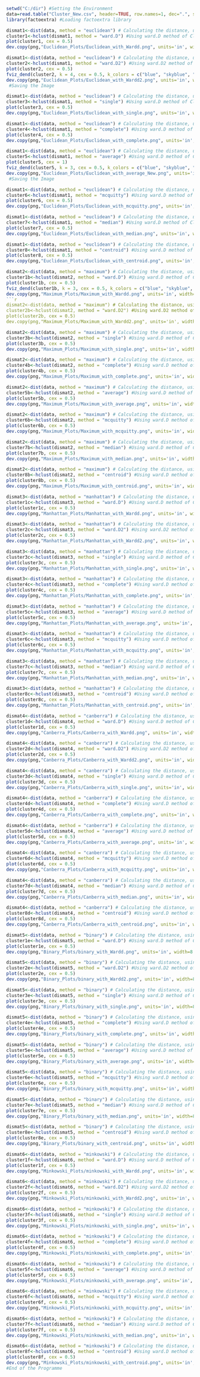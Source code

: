 ```r
setwd("C:/dir") #Setting the Environment
data=read.table("Cluster_New.csv", header=TRUE, row.names=1, dec=".", sep=",") #Reading the Table
library(factoextra) #Loading factoextra library
```
```r
dismat1<-dist(data, method = "euclidean") # Calculating the distance, using Euclidean method
cluster1<-hclust(dismat1, method = "ward.D") #Using ward.D method of Clustering
plot(cluster1, cex = 0.5)
dev.copy(png,"Euclidean_Plots/Euclidean_with_Wardd.png", units='in', width=8.5,height=6,res=1200) #Saving the Image
```
```r
dismat1<-dist(data, method = "euclidean") # Calculating the distance, using Euclidean method
cluster2<-hclust(dismat1, method = "ward.D2") #Using ward.D2 method of Clustering
plot(cluster2, cex = 0.5)
fviz_dend(cluster2, k = 4, cex = 0.5, k_colors = c("blue", "skyblue", "red"), color_labels_by_k = TRUE, rect = TRUE)
dev.copy(png,"Euclidean_Plots/Euclidean_with_Wardd2.png", units='in', width=8.5,height=6,res=1200)
 #Saving the Image
```
```r
dismat1<-dist(data, method = "euclidean") # Calculating the distance, using Euclidean method
cluster3<-hclust(dismat1, method = "single") #Using ward.D method of Clustering
plot(cluster3, cex = 0.5)
dev.copy(png,"Euclidean_Plots/Euclidean_with_single.png", units='in', width=8.5,height=6,res=1200) #Saving the Image
```
```r
dismat1<-dist(data, method = "euclidean") # Calculating the distance, using Euclidean method
cluster4<-hclust(dismat1, method = "complete") #Using ward.D method of Clustering
plot(cluster4, cex = 0.5)
dev.copy(png,"Euclidean_Plots/Euclidean_with_complete.png", units='in', width=8.5,height=6,res=1200) #Saving the Image
```
```r
dismat1<-dist(data, method = "euclidean") # Calculating the distance, using Euclidean method
cluster5<-hclust(dismat1, method = "average") #Using ward.D method of Clustering
plot(cluster5, cex = 1)
fviz_dend(cluster5, k = 3, cex = 0.5, k_colors = c("blue", "skyblue", "red"), color_labels_by_k = TRUE, rect = TRUE)
dev.copy(png,"Euclidean_Plots/Euclidean_with_average_New.png", units='in', width=8.5,height=6,res=1200)
 #Saving the Image
```
```r
dismat1<-dist(data, method = "euclidean") # Calculating the distance, using Euclidean method
cluster6<-hclust(dismat1, method = "mcquitty") #Using ward.D method of Clustering
plot(cluster6, cex = 0.5)
dev.copy(png,"Euclidean_Plots/Euclidean_with_mcquitty.png", units='in', width=8.5,height=6,res=1200) #Saving the Image
```
```r
dismat1<-dist(data, method = "euclidean") # Calculating the distance, using Euclidean method
cluster7<-hclust(dismat1, method = "median") #Using ward.D method of Clustering
plot(cluster7, cex = 0.5)
dev.copy(png,"Euclidean_Plots/Euclidean_with_median.png", units='in', width=8.5,height=6,res=1200) #Saving the Image
```
```r
dismat1<-dist(data, method = "euclidean") # Calculating the distance, using Euclidean method
cluster8<-hclust(dismat1, method = "centroid") #Using ward.D method of Clustering
plot(cluster8, cex = 0.5)
dev.copy(png,"Euclidean_Plots/Euclidean_with_centroid.png", units='in', width=8.5,height=6,res=1200) #Saving the Image
```
```r
dismat2<-dist(data, method = "maximum") # Calculating the distance, using maximum method
cluster1b<-hclust(dismat2, method = "ward.D") #Using ward.D method of Clustering
plot(cluster1b, cex = 0.5)
fviz_dend(cluster1b, k = 3, cex = 0.5, k_colors = c("blue", "skyblue", "red"), color_labels_by_k = TRUE, rect = TRUE)
dev.copy(png,"Maximum_Plots/Maximum_with_Wardd.png", units='in', width=8.5,height=6,res=1200) #Saving the Image
```r
dismat2<-dist(data, method = "maximum") # Calculating the distance, using maximum method
cluster2b<-hclust(dismat2, method = "ward.D2") #Using ward.D2 method of Clustering
plot(cluster2b, cex = 0.5)
dev.copy(png,"Maximum_Plots/Maximum_with_Wardd2.png", units='in', width=8.5,height=6,res=1200) #Saving the Image
```
```r
dismat2<-dist(data, method = "maximum") # Calculating the distance, using maximum method
cluster3b<-hclust(dismat2, method = "single") #Using ward.D method of Clustering
plot(cluster3b, cex = 0.5)
dev.copy(png,"Maximum_Plots/Maximum_with_single.png", units='in', width=8.5,height=6,res=1200) #Saving the Image
```
```r
dismat2<-dist(data, method = "maximum") # Calculating the distance, using maximum method
cluster4b<-hclust(dismat2, method = "complete") #Using ward.D method of Clustering
plot(cluster4b, cex = 0.5)
dev.copy(png,"Maximum_Plots/Maximum_with_complete.png", units='in', width=8.5,height=6,res=1200) #Saving the Image
```
```r
dismat2<-dist(data, method = "maximum") # Calculating the distance, using maximum method
cluster5b<-hclust(dismat2, method = "average") #Using ward.D method of Clustering
plot(cluster5b, cex = 0.5)
dev.copy(png,"Maximum_Plots/Maximum_with_average.png", units='in', width=8.5,height=6,res=1200) #Saving the Image
```
```r
dismat2<-dist(data, method = "maximum") # Calculating the distance, using maximum method
cluster6b<-hclust(dismat2, method = "mcquitty") #Using ward.D method of Clustering
plot(cluster6b, cex = 0.5)
dev.copy(png,"Maximum_Plots/Maximum_with_mcquitty.png", units='in', width=8.5,height=6,res=1200) #Saving the Image
```
```r
dismat2<-dist(data, method = "maximum") # Calculating the distance, using maximum method
cluster7b<-hclust(dismat2, method = "median") #Using ward.D method of Clustering
plot(cluster7b, cex = 0.5)
dev.copy(png,"Maximum_Plots/Maximum_with_median.png", units='in', width=8.5,height=6,res=1200) #Saving the Image
```
```r
dismat2<-dist(data, method = "maximum") # Calculating the distance, using maximum method
cluster8b<-hclust(dismat2, method = "centroid") #Using ward.D method of Clustering
plot(cluster8b, cex = 0.5)
dev.copy(png,"Maximum_Plots/Maximum_with_centroid.png", units='in', width=8.5,height=6,res=1200) #Saving the Image
```
```r
dismat3<-dist(data, method = "manhattan") # Calculating the distance, using manhattan method
cluster1c<-hclust(dismat3, method = "ward.D") #Using ward.D method of Clustering
plot(cluster1c, cex = 0.5)
dev.copy(png,"Manhattan_Plots/Manhattan_with_Wardd.png", units='in', width=8.5,height=6,res=1200) #Saving the Image
```
```r
dismat3<-dist(data, method = "manhattan") # Calculating the distance, using manhattan method
cluster2c<-hclust(dismat3, method = "ward.D2") #Using ward.D2 method of Clustering
plot(cluster2c, cex = 0.5)
dev.copy(png,"Manhattan_Plots/Manhattan_with_Wardd2.png", units='in', width=8.5,height=6,res=1200) #Saving the Image
```
```r
dismat3<-dist(data, method = "manhattan") # Calculating the distance, using manhattan method
cluster3c<-hclust(dismat3, method = "single") #Using ward.D method of Clustering
plot(cluster3c, cex = 0.5)
dev.copy(png,"Manhattan_Plots/Manhattan_with_single.png", units='in', width=8.5,height=6,res=1200) #Saving the Image
```
```r
dismat3<-dist(data, method = "manhattan") # Calculating the distance, using manhattan method
cluster4c<-hclust(dismat3, method = "complete") #Using ward.D method of Clustering
plot(cluster4c, cex = 0.5)
dev.copy(png,"Manhattan_Plots/Manhattan_with_complete.png", units='in', width=8.5,height=6,res=1200) #Saving the Image
```

```r
dismat3<-dist(data, method = "manhattan") # Calculating the distance, using manhattan method
cluster5c<-hclust(dismat3, method = "average") #Using ward.D method of Clustering
plot(cluster5c, cex = 0.5)
dev.copy(png,"Manhattan_Plots/Manhattan_with_average.png", units='in', width=8.5,height=6,res=1200) #Saving the Image
```
```r
dismat3<-dist(data, method = "manhattan") # Calculating the distance, using manhattan method
cluster6c<-hclust(dismat3, method = "mcquitty") #Using ward.D method of Clustering
plot(cluster6c, cex = 0.5)
dev.copy(png,"Manhattan_Plots/Manhattan_with_mcquitty.png", units='in', width=8.5,height=6,res=1200) #Saving the Image
```
```r
dismat3<-dist(data, method = "manhattan") # Calculating the distance, using manhattan method
cluster7c<-hclust(dismat3, method = "median") #Using ward.D method of Clustering
plot(cluster7c, cex = 0.5)
dev.copy(png,"Manhattan_Plots/Manhattan_with_median.png", units='in', width=8.5,height=6,res=1200) #Saving the Image
```
```r
dismat3<-dist(data, method = "manhattan") # Calculating the distance, using manhattan method
cluster8c<-hclust(dismat3, method = "centroid") #Using ward.D method of Clustering
plot(cluster8c, cex = 0.5)
dev.copy(png,"Manhattan_Plots/Manhattan_with_centroid.png", units='in', width=8.5,height=6,res=1200) #Saving the Image
```
```r
dismat4<-dist(data, method = "canberra") # Calculating the distance, using canberra method
cluster1d<-hclust(dismat4, method = "ward.D") #Using ward.D method of Clustering
plot(cluster1d, cex = 0.5)
dev.copy(png,"Canberra_Plots/Canberra_with_Wardd.png", units='in', width=8.5,height=6,res=1200) #Saving the Image
```
```r
dismat4<-dist(data, method = "canberra") # Calculating the distance, using canberra method
cluster2d<-hclust(dismat4, method = "ward.D2") #Using ward.D2 method of Clustering
plot(cluster2d, cex = 0.5)
dev.copy(png,"Canberra_Plots/Canberra_with_Wardd2.png", units='in', width=8.5,height=6,res=1200) #Saving the Image
```
```r
dismat4<-dist(data, method = "canberra") # Calculating the distance, using canberra method
cluster3d<-hclust(dismat4, method = "single") #Using ward.D method of Clustering
plot(cluster3d, cex = 0.5)
dev.copy(png,"Canberra_Plots/Canberra_with_single.png", units='in', width=8.5,height=6,res=1200) #Saving the Image
```
```r
dismat4<-dist(data, method = "canberra") # Calculating the distance, using canberra method
cluster4d<-hclust(dismat4, method = "complete") #Using ward.D method of Clustering
plot(cluster4d, cex = 0.5)
dev.copy(png,"Canberra_Plots/Canberra_with_complete.png", units='in', width=8.5,height=6,res=1200) #Saving the Image
```
```r
dismat4<-dist(data, method = "canberra") # Calculating the distance, using canberra method
cluster5d<-hclust(dismat4, method = "average") #Using ward.D method of Clustering
plot(cluster5d, cex = 0.5)
dev.copy(png,"Canberra_Plots/Canberra_with_average.png", units='in', width=8.5,height=6,res=1200) #Saving the Image
```
```r
dismat4<-dist(data, method = "canberra") # Calculating the distance, using canberra method
cluster6d<-hclust(dismat4, method = "mcquitty") #Using ward.D method of Clustering
plot(cluster6d, cex = 0.5)
dev.copy(png,"Canberra_Plots/Canberra_with_mcquitty.png", units='in', width=8.5,height=6,res=1200) #Saving the Image
```
```r
dismat4<-dist(data, method = "canberra") # Calculating the distance, using canberra method
cluster7d<-hclust(dismat4, method = "median") #Using ward.D method of Clustering
plot(cluster7d, cex = 0.5)
dev.copy(png,"Canberra_Plots/Canberra_with_median.png", units='in', width=8.5,height=6,res=1200) #Saving the Image
```
```r
dismat4<-dist(data, method = "canberra") # Calculating the distance, using canberra method
cluster8d<-hclust(dismat4, method = "centroid") #Using ward.D method of Clustering
plot(cluster8d, cex = 0.5)
dev.copy(png,"Canberra_Plots/Canberra_with_centroid.png", units='in', width=8.5,height=6,res=1200) #Saving the Image
```
```r
dismat5<-dist(data, method = "binary") # Calculating the distance, using binary method
cluster1e<-hclust(dismat5, method = "ward.D") #Using ward.D method of Clustering
plot(cluster1e, cex = 0.5)
dev.copy(png,"Binary_Plots/binary_with_Wardd.png", units='in', width=8.5,height=6,res=1200) #Saving the Image
```
```r
dismat5<-dist(data, method = "binary") # Calculating the distance, using binary method
cluster2e<-hclust(dismat5, method = "ward.D2") #Using ward.D2 method of Clustering
plot(cluster2e, cex = 0.5)
dev.copy(png,"Binary_Plots/binary_with_Wardd2.png", units='in', width=8.5,height=6,res=1200) #Saving the Image
```
```r
dismat5<-dist(data, method = "binary") # Calculating the distance, using binary method
cluster3e<-hclust(dismat5, method = "single") #Using ward.D method of Clustering
plot(cluster3e, cex = 0.5)
dev.copy(png,"Binary_Plots/binary_with_single.png", units='in', width=8.5,height=6,res=1200) #Saving the Image
```
```r
dismat5<-dist(data, method = "binary") # Calculating the distance, using binary method
cluster4e<-hclust(dismat5, method = "complete") #Using ward.D method of Clustering
plot(cluster4e, cex = 0.5)
dev.copy(png,"Binary_Plots/binary_with_complete.png", units='in', width=8.5,height=6,res=1200) #Saving the Image
```
```r
dismat5<-dist(data, method = "binary") # Calculating the distance, using binary method
cluster5e<-hclust(dismat5, method = "average") #Using ward.D method of Clustering
plot(cluster5e, cex = 0.5)
dev.copy(png,"Binary_Plots/binary_with_average.png", units='in', width=8.5,height=6,res=1200) #Saving the Image
```
```r
dismat5<-dist(data, method = "binary") # Calculating the distance, using binary method
cluster6e<-hclust(dismat5, method = "mcquitty") #Using ward.D method of Clustering
plot(cluster6e, cex = 0.5)
dev.copy(png,"Binary_Plots/binary_with_mcquitty.png", units='in', width=8.5,height=6,res=1200) #Saving the Image
```

```r
dismat5<-dist(data, method = "binary") # Calculating the distance, using binary method
cluster7e<-hclust(dismat5, method = "median") #Using ward.D method of Clustering
plot(cluster7e, cex = 0.5)
dev.copy(png,"Binary_Plots/binary_with_median.png", units='in', width=8.5,height=6,res=1200) #Saving the Image
```
```r
dismat5<-dist(data, method = "binary") # Calculating the distance, using binary method
cluster8e<-hclust(dismat5, method = "centroid") #Using ward.D method of Clustering
plot(cluster8e, cex = 0.5)
dev.copy(png,"Binary_Plots/binary_with_centroid.png", units='in', width=8.5,height=6,res=1200) #Saving the Image
```
```r
dismat6<-dist(data, method = "minkowski") # Calculating the distance, using minkowski method
cluster1f<-hclust(dismat6, method = "ward.D") #Using ward.D method of Clustering
plot(cluster1f, cex = 0.5)
dev.copy(png,"Minkowski_Plots/minkowski_with_Wardd.png", units='in', width=8.5,height=6,res=1200) #Saving the Image
```
```r
dismat6<-dist(data, method = "minkowski") # Calculating the distance, using minkowski method
cluster2f<-hclust(dismat6, method = "ward.D2") #Using ward.D2 method of Clustering
plot(cluster2f, cex = 0.5)
dev.copy(png,"Minkowski_Plots/minkowski_with_Wardd2.png", units='in', width=8.5,height=6,res=1200) #Saving the Image
```
```r
dismat6<-dist(data, method = "minkowski") # Calculating the distance, using minkowski method
cluster3f<-hclust(dismat6, method = "single") #Using ward.D method of Clustering
plot(cluster3f, cex = 0.5)
dev.copy(png,"Minkowski_Plots/minkowski_with_single.png", units='in', width=8.5,height=6,res=1200) #Saving the Image
```
```r
dismat6<-dist(data, method = "minkowski") # Calculating the distance, using minkowski method
cluster4f<-hclust(dismat6, method = "complete") #Using ward.D method of Clustering
plot(cluster4f, cex = 0.5)
dev.copy(png,"Minkowski_Plots/minkowski_with_complete.png", units='in', width=8.5,height=6,res=1200) #Saving the Image
```
```r
dismat6<-dist(data, method = "minkowski") # Calculating the distance, using minkowski method
cluster5f<-hclust(dismat6, method = "average") #Using ward.D method of Clustering
plot(cluster5f, cex = 0.5)
dev.copy(png,"Minkowski_Plots/minkowski_with_average.png", units='in', width=8.5,height=6,res=1200) #Saving the Image
```
```r
dismat6<-dist(data, method = "minkowski") # Calculating the distance, using minkowski method
cluster6f<-hclust(dismat6, method = "mcquitty") #Using ward.D method of Clustering
plot(cluster6f, cex = 0.5)
dev.copy(png,"Minkowski_Plots/minkowski_with_mcquitty.png", units='in', width=8.5,height=6,res=1200) #Saving the Image
```
```r
dismat6<-dist(data, method = "minkowski") # Calculating the distance, using minkowski method
cluster7f<-hclust(dismat6, method = "median") #Using ward.D method of Clustering
plot(cluster7f, cex = 0.5)
dev.copy(png,"Minkowski_Plots/minkowski_with_median.png", units='in', width=8.5,height=6,res=1200) #Saving the Image
```
```r
dismat6<-dist(data, method = "minkowski") # Calculating the distance, using minkowski method
cluster8f<-hclust(dismat6, method = "centroid") #Using ward.D method of Clustering
plot(cluster8f, cex = 0.5)
dev.copy(png,"Minkowski_Plots/minkowski_with_centroid.png", units='in', width=8.5,height=6,res=1200) #Saving the Image
#End of the Programme
```


